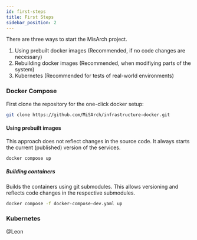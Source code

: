 ```yaml
---
id: first-steps
title: First Steps
sidebar_position: 2
---
```


There are three ways to start the MisArch project.

1. Using prebuilt docker images (Recommended, if no code changes are necessary)
2. Rebuilding docker images (Recommended, when modifiying parts of the system)
3. Kubernetes (Recommended for tests of real-world environments)

### Docker Compose

First clone the repository for the one-click docker setup:

```sh
git clone https://github.com/MiSArch/infrastructure-docker.git
```

#### Using prebuilt images

This approach does not reflect changes in the source code. It always starts the current (published) version of the services.

```sh
docker compose up
```

##### Building containers

Builds the containers using git submodules. This allows versioning and reflects code changes in the respective submodules.

```sh
docker compose -f docker-compose-dev.yaml up
```

### Kubernetes

@Leon

